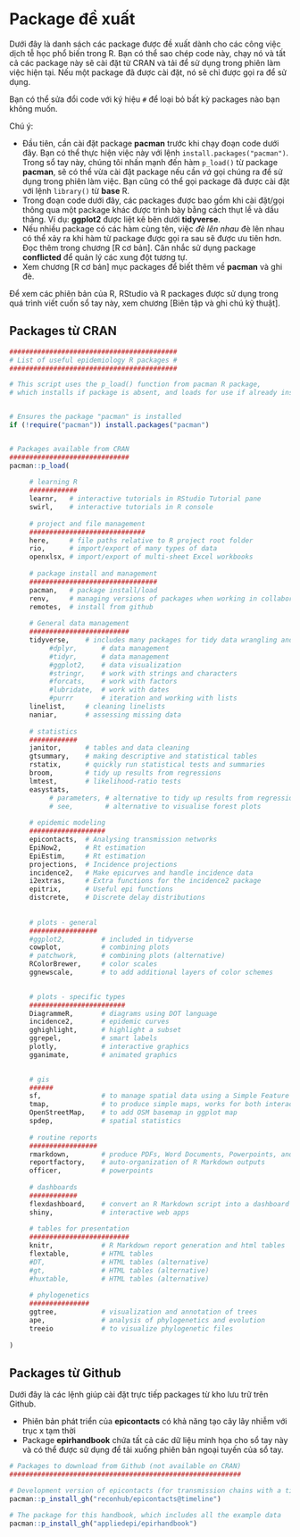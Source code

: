 # Package đề xuất {#packages-suggested}

Dưới đây là danh sách các package được đề xuất dành cho các công việc dịch tễ học phổ biến trong R. Bạn có thể sao chép code này, chạy nó và tất cả các package này sẽ cài đặt từ CRAN và tải để sử dụng trong phiên làm việc hiện tại. Nếu một package đã được cài đặt, nó sẽ chỉ được gọi ra để sử dụng.  

Bạn có thể sửa đổi code với ký hiệu `#` để loại bỏ bất kỳ packages nào bạn không muốn.  

Chú ý:  

* Đầu tiên, cần cài đặt package **pacman** trước khi chạy đoạn code dưới đây. Bạn có thể thực hiện việc này với lệnh `install.packages("pacman")`. Trong sổ tay này, chúng tôi nhấn mạnh đến hàm `p_load()` từ package **pacman**, sẽ có thể vừa cài đặt package nếu cần *và* gọi chúng ra để sử dụng trong phiên làm việc. Bạn cũng có thể gọi package đã được cài đặt với lệnh `library()` từ **base** R.  
* Trong đoạn code dưới đây, các packages được bao gồm khi cài đặt/gọi thông qua một package khác được trình bày bằng cách thụt lề và dấu thăng. Ví dụ: **ggplot2** được liệt kê bên dưới **tidyverse**.  
* Nếu nhiều package có các hàm cùng tên, việc *đè lên nhau* đè lên nhau có thể xảy ra khi hàm từ package được gọi ra sau sẽ được ưu tiên hơn. Đọc thêm trong chương [R cơ bản]. Cân nhắc sử dụng package **conflicted** để quản lý các xung đột tương tự.  
* Xem chương [R cơ bản] mục packages để biết thêm về **pacman** và ghi đè.  

Để xem các phiên bản của R, RStudio và R packages được sử dụng trong quá trình viết cuốn sổ tay này, xem chương [Biên tập và ghi chú kỹ thuật].  

## Packages từ CRAN  

```r

##########################################
# List of useful epidemiology R packages #
##########################################

# This script uses the p_load() function from pacman R package, 
# which installs if package is absent, and loads for use if already installed


# Ensures the package "pacman" is installed
if (!require("pacman")) install.packages("pacman")


# Packages available from CRAN
##############################
pacman::p_load(
     
     # learning R
     ############
     learnr,   # interactive tutorials in RStudio Tutorial pane
     swirl,    # interactive tutorials in R console
        
     # project and file management
     #############################
     here,     # file paths relative to R project root folder
     rio,      # import/export of many types of data
     openxlsx, # import/export of multi-sheet Excel workbooks 
     
     # package install and management
     ################################
     pacman,   # package install/load
     renv,     # managing versions of packages when working in collaborative groups
     remotes,  # install from github
     
     # General data management
     #########################
     tidyverse,    # includes many packages for tidy data wrangling and presentation
          #dplyr,      # data management
          #tidyr,      # data management
          #ggplot2,    # data visualization
          #stringr,    # work with strings and characters
          #forcats,    # work with factors 
          #lubridate,  # work with dates
          #purrr       # iteration and working with lists
     linelist,     # cleaning linelists
     naniar,       # assessing missing data
     
     # statistics  
     ############
     janitor,      # tables and data cleaning
     gtsummary,    # making descriptive and statistical tables
     rstatix,      # quickly run statistical tests and summaries
     broom,        # tidy up results from regressions
     lmtest,       # likelihood-ratio tests
     easystats,
          # parameters, # alternative to tidy up results from regressions
          # see,        # alternative to visualise forest plots 
     
     # epidemic modeling
     ###################
     epicontacts,  # Analysing transmission networks
     EpiNow2,      # Rt estimation
     EpiEstim,     # Rt estimation
     projections,  # Incidence projections
     incidence2,   # Make epicurves and handle incidence data
     i2extras,     # Extra functions for the incidence2 package
     epitrix,      # Useful epi functions
     distcrete,    # Discrete delay distributions
     
     
     # plots - general
     #################
     #ggplot2,         # included in tidyverse
     cowplot,          # combining plots  
     # patchwork,      # combining plots (alternative)     
     RColorBrewer,     # color scales
     ggnewscale,       # to add additional layers of color schemes

     
     # plots - specific types
     ########################
     DiagrammeR,       # diagrams using DOT language
     incidence2,       # epidemic curves
     gghighlight,      # highlight a subset
     ggrepel,          # smart labels
     plotly,           # interactive graphics
     gganimate,        # animated graphics 

     
     # gis
     ######
     sf,               # to manage spatial data using a Simple Feature format
     tmap,             # to produce simple maps, works for both interactive and static maps
     OpenStreetMap,    # to add OSM basemap in ggplot map
     spdep,            # spatial statistics 
     
     # routine reports
     #################
     rmarkdown,        # produce PDFs, Word Documents, Powerpoints, and HTML files
     reportfactory,    # auto-organization of R Markdown outputs
     officer,          # powerpoints
     
     # dashboards
     ############
     flexdashboard,    # convert an R Markdown script into a dashboard
     shiny,            # interactive web apps
     
     # tables for presentation
     #########################
     knitr,            # R Markdown report generation and html tables
     flextable,        # HTML tables
     #DT,              # HTML tables (alternative)
     #gt,              # HTML tables (alternative)
     #huxtable,        # HTML tables (alternative) 
     
     # phylogenetics
     ###############
     ggtree,           # visualization and annotation of trees
     ape,              # analysis of phylogenetics and evolution
     treeio            # to visualize phylogenetic files
 
)

```

## Packages từ Github  


Dưới đây là các lệnh giúp cài đặt trực tiếp packages từ kho lưu trữ trên Github.  

* Phiên bản phát triển của **epicontacts** có khả năng tạo cây lây nhiễm với trục x tạm thời  
* Package **epirhandbook** chứa tất cả các dữ liệu minh họa cho sổ tay này và có thể được sử dụng để tải xuống phiên bản ngoại tuyến của sổ tay.  


```r
# Packages to download from Github (not available on CRAN)
##########################################################

# Development version of epicontacts (for transmission chains with a time x-axis)
pacman::p_install_gh("reconhub/epicontacts@timeline")

# The package for this handbook, which includes all the example data  
pacman::p_install_gh("appliedepi/epirhandbook")



```

